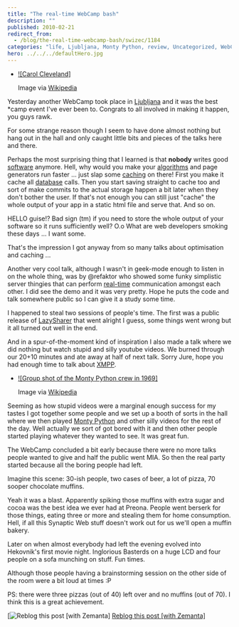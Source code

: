 ```yaml
---
title: "The real-time WebCamp bash"
description: ""
published: 2010-02-21
redirect_from:
  - /blog/the-real-time-webcamp-bash/swizec/1184
categories: "life, Ljubljana, Monty Python, review, Uncategorized, WebCamp, YouTube"
hero: ../../../defaultHero.jpg
---
```


- [![Carol Cleveland]](https://swizec.com/wp-content/uploads/2010/02/300px-CarolCleveland.jpg)

  Image via [Wikipedia](http://en.wikipedia.org/wiki/Image:CarolCleveland.jpg)

Yesterday another WebCamp took place in [Ljubljana](<http://maps.google.com/maps?ll=46.0513888889,14.5055555556&spn=0.1,0.1&q=46.0513888889,14.5055555556 (Ljubljana)&t=h>) and it was the best \*camp event I've ever been to. Congrats to all involved in making it happen, you guys rawk.

For some strange reason though I seem to have done almost nothing but hang out in the hall and only caught little bits and pieces of the talks here and there.

Perhaps the most surprising thing that I learned is that **nobody** writes good [software](http://en.wikipedia.org/wiki/Computer_software) anymore. Hell, why would you make your [algorithms](http://en.wikipedia.org/wiki/Algorithm) and page generators run faster ... just slap some [caching](http://en.wikipedia.org/wiki/Cache) on there! First you make it cache all [database](http://en.wikipedia.org/wiki/Database) calls. Then you start saving straight to cache too and sort of make commits to the actual storage happen a bit later when they don't bother the user. If that's not enough you can still just "cache" the whole output of your app in a static html file and serve that. And so on.

HELLO guise!? Bad sign (tm) if you need to store the whole output of your software so it runs sufficiently well? O.o What are web developers smoking these days ... I want some.

That's the impression I got anyway from so many talks about optimisation and caching ...

Another very cool talk, although I wasn't in geek-mode enough to listen in on the whole thing, was by @refaktor who showed some funky simplistic server thingies that can perform [real-time](http://en.wikipedia.org/wiki/Real-time_computing) communication amongst each other. I did see the demo and it was very pretty. Hope he puts the code and talk somewhere public so I can give it a study some time.

I happened to steal two sessions of people's time. The first was a public release of [LazySharer](http://preona.net/) that went alright I guess, some things went wrong but it all turned out well in the end.

And in a spur-of-the-moment kind of inspiration I also made a talk where we did nothing but watch stupid and silly youtube videos. We burned through our 20+10 minutes and ate away at half of next talk. Sorry Jure, hope you had enough time to talk about [XMPP](http://www.xmpp.org/).

- [![Group shot of the Monty Python crew in 1969]](https://swizec.com/wp-content/uploads/2010/02/300px-Flyingcircus_2.jpg)

  Image via [Wikipedia](http://en.wikipedia.org/wiki/Image:Flyingcircus_2.jpg)

Seeming as how stupid videos were a marginal enough success for my tastes I got together some people and we set up a booth of sorts in the hall where we then played [Monty Python](http://www.pythonline.com/) and other silly videos for the rest of the day. Well actually we sort of got bored with it and then other people started playing whatever they wanted to see. It was great fun.

The WebCamp concluded a bit early because there were no more talks people wanted to give and half the public went MIA. So then the real party started because all the boring people had left.

Imagine this scene: 30-ish people, two cases of beer, a lot of pizza, 70 sooper chocolate muffins.

Yeah it was a blast. Apparently spiking those muffins with extra sugar and cocoa was the best idea we ever had at Preona. People went berserk for those things, eating three or more and stealing them for home consumption. Hell, if all this Synaptic Web stuff doesn't work out for us we'll open a muffin bakery.

Later on when almost everybody had left the evening evolved into Hekovnik's first movie night. Inglorious Basterds on a huge LCD and four people on a sofa munching on stuff. Fun times.

Although those people having a brainstorming session on the other side of the room were a bit loud at times :P

PS: there were three pizzas (out of 40) left over and no muffins (out of 70). I think this is a great achievement.

[![Reblog this post [with Zemanta]](https://img.zemanta.com/reblog_e.png?x-id=fb4e45dd-b9c7-4bb3-9e97-b49a591159c9) [Reblog this post [with Zemanta]](http://reblog.zemanta.com/zemified/fb4e45dd-b9c7-4bb3-9e97-b49a591159c9/)